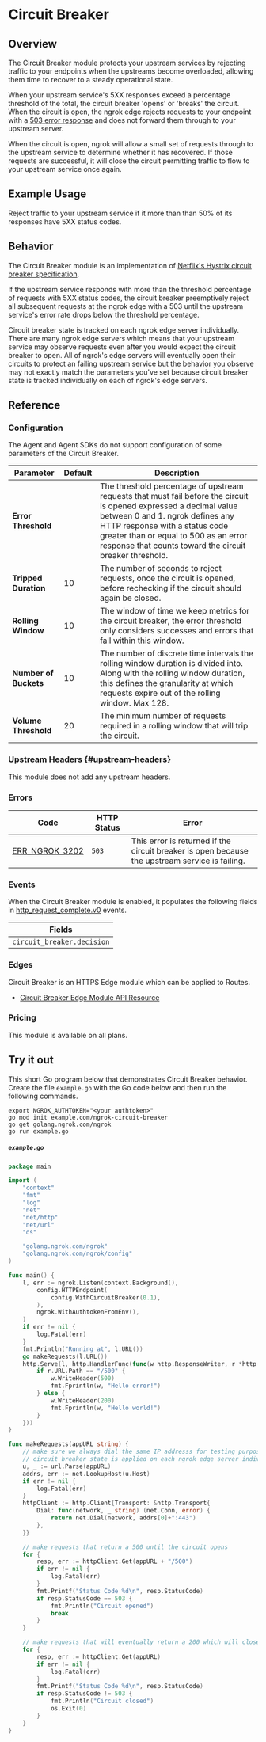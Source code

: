 
# Circuit Breaker

## Overview

The Circuit Breaker module protects your upstream services by rejecting traffic
to your endpoints when the upstreams become overloaded, allowing them time to
recover to a steady operational state.

When your upstream service's 5XX responses exceed a percentage threshold of
the total, the circuit breaker 'opens' or 'breaks' the circuit. When the
circuit is open, the ngrok edge rejects requests to your endpoint with a [503
error response](#errors) and does not forward them through to your upstream
server.

When the circuit is open, ngrok will allow a small set of requests through to
the upstream service to determine whether it has recovered. If those requests
are successful, it will close the circuit permitting traffic to flow to your
upstream service once again.

## Example Usage

Reject traffic to your upstream service if it more than than 50% of its
responses have 5XX status codes.

<Tabs groupId="connectivity" queryString="cty">
	<TabItem value="agent-cli" label="Agent CLI" default>
		<AgentCliExample />
	</TabItem>
	<TabItem value="agent-config" label="Agent Config">
		<AgentConfigExample />
	</TabItem>
	<TabItem value="ssh" label="SSH">
		<SshExample />
	</TabItem>
	<TabItem value="go-sdk" label="Go">
		<GoSdkExample />
	</TabItem>
	<TabItem value="nodejs-sdk" label="NodeJS">
		<NodejsSdkExample />
	</TabItem>
	<TabItem value="python-sdk" label="Python">
		<PythonSdkExample />
	</TabItem>
	<TabItem value="rust-sdk" label="Rust">
		<RustSdkExample />
	</TabItem>
	<TabItem value="k8s" label="Kubernetes Controller">
		<KubernetesExample />
	</TabItem>
</Tabs>

## Behavior

The Circuit Breaker module is an implementation of [Netflix's Hystrix circuit
breaker specification](https://github.com/Netflix/Hystrix/wiki/How-it-Works).

If the upstream service responds with more than the threshold percentage of
requests with 5XX status codes, the circuit breaker preemptively reject all
subsequent requests at the ngrok edge with a 503 until the upstream service's
error rate drops below the threshold percentage.

Circuit breaker state is tracked on each ngrok edge server individually. There
are many ngrok edge servers which means that your upstream service may observe
requests even after you would expect the circuit breaker to open. All of
ngrok's edge servers will eventually open their circuits to protect an failing
upstream service but the behavior you observe may not exactly match the
parameters you've set because circuit breaker state is tracked individually on
each of ngrok's edge servers.

## Reference

### Configuration

The Agent and Agent SDKs do not support configuration of some parameters of the
Circuit Breaker.

| Parameter             | Default | Description                                                                                                                                                                                                                                                                                 |
| --------------------- | ------- | ------------------------------------------------------------------------------------------------------------------------------------------------------------------------------------------------------------------------------------------------------------------------------------------- |
| **Error Threshold**   |         | The threshold percentage of upstream requests that must fail before the circuit is opened expressed a decimal value between 0 and 1. ngrok defines any HTTP response with a status code greater than or equal to 500 as an error response that counts toward the circuit breaker threshold. |
| **Tripped Duration**  | 10      | The number of seconds to reject requests, once the circuit is opened, before rechecking if the circuit should again be closed.                                                                                                                                                              |
| **Rolling Window**    | 10      | The window of time we keep metrics for the circuit breaker, the error threshold only considers successes and errors that fall within this window.                                                                                                                                           |
| **Number of Buckets** | 10      | The number of discrete time intervals the rolling window duration is divided into. Along with the rolling window duration, this defines the granularity at which requests expire out of the rolling window. Max 128.                                                                        |
| **Volume Threshold**  | 20      | The minimum number of requests required in a rolling window that will trip the circuit.                                                                                                                                                                                                     |

### Upstream Headers {#upstream-headers}

This module does not add any upstream headers.

### Errors

| Code                                      | HTTP Status | Error                                                                                          |
| ----------------------------------------- | ----------- | ---------------------------------------------------------------------------------------------- |
| [ERR_NGROK_3202](/errors/err_ngrok_3202/) | `503`       | This error is returned if the circuit breaker is open because the upstream service is failing. |

### Events

When the Circuit Breaker module is enabled, it populates the following fields in
[http_request_complete.v0](/obs/reference/#http-request-complete) events.

| Fields                     |
| -------------------------- |
| `circuit_breaker.decision` |

### Edges

Circuit Breaker is an HTTPS Edge module which can be applied to Routes.

- [Circuit Breaker Edge Module API Resource](/api/resources/https-edge-route-circuit-breaker-module/)

### Pricing

This module is available on all plans.

## Try it out

This short Go program below that demonstrates Circuit Breaker behavior. Create
the file `example.go` with the Go code below and then run the following commands.

```
export NGROK_AUTHTOKEN="<your authtoken>"
go mod init example.com/ngrok-circuit-breaker
go get golang.ngrok.com/ngrok
go run example.go
```

##### `example.go`

```go
package main

import (
	"context"
	"fmt"
	"log"
	"net"
	"net/http"
	"net/url"
	"os"

	"golang.ngrok.com/ngrok"
	"golang.ngrok.com/ngrok/config"
)

func main() {
	l, err := ngrok.Listen(context.Background(),
		config.HTTPEndpoint(
			config.WithCircuitBreaker(0.1),
		),
		ngrok.WithAuthtokenFromEnv(),
	)
	if err != nil {
		log.Fatal(err)
	}
	fmt.Println("Running at", l.URL())
	go makeRequests(l.URL())
	http.Serve(l, http.HandlerFunc(func(w http.ResponseWriter, r *http.Request) {
		if r.URL.Path == "/500" {
			w.WriteHeader(500)
			fmt.Fprintln(w, "Hello error!")
		} else {
			w.WriteHeader(200)
			fmt.Fprintln(w, "Hello world!")
		}
	}))
}

func makeRequests(appURL string) {
	// make sure we always dial the same IP addresss for testing purposes because
	// circuit breaker state is applied on each ngrok edge server individually
	u, _ := url.Parse(appURL)
	addrs, err := net.LookupHost(u.Host)
	if err != nil {
		log.Fatal(err)
	}
	httpClient := http.Client{Transport: &http.Transport{
		Dial: func(network, _ string) (net.Conn, error) {
			return net.Dial(network, addrs[0]+":443")
		},
	}}

	// make requests that return a 500 until the circuit opens
	for {
		resp, err := httpClient.Get(appURL + "/500")
		if err != nil {
			log.Fatal(err)
		}
		fmt.Printf("Status Code %d\n", resp.StatusCode)
		if resp.StatusCode == 503 {
			fmt.Println("Circuit opened")
			break
		}
	}

	// make requests that will eventually return a 200 which will close the circuit
	for {
		resp, err := httpClient.Get(appURL)
		if err != nil {
			log.Fatal(err)
		}
		fmt.Printf("Status Code %d\n", resp.StatusCode)
		if resp.StatusCode != 503 {
			fmt.Println("Circuit closed")
			os.Exit(0)
		}
	}
}
```
